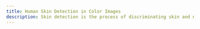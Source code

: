 ```yaml
---
title: Human Skin Detection in Color Images
description: Skin detection is the process of discriminating skin and non-skin pixels in an arbitrary image and represents an intermediate step in several image processing tasks, such as facial analysis and biomedical segmentation. Different approaches have been presented in the literature, but a comparison is diffcult to perform due to multiple datasets and varying performance measurements. In this work, the datasets and the state-of-the-art approaches are reviewed and categorized using a new proposed taxonomy. Three different representative skin detector methods of the state of the art are selected and thoroughly analyzed. This approaches are then evaluated on three different state of the art datasets and skin tones sub-datasets using multiple metrics. The evaluation is performed on single and cross dataset scenario to highlight key differences between methods, reporting also the inference time. Finally, the results are organized into multiple tables, using the related figures as an assistance tool to support the discussion. Experimental results demonstrate the strength and weaknesses of each approach, and the need to involve multiple metrics for a fair assessment of the method’s aspects.
---
```




<!-- TODO: layout: TOC skips approaches subsections -->

<!-- TODO: change page title!! TODO: container better layout -->

<!-- TODO: custom ToC to add Headings without hiding them -->



<Section size='lg' title={{context: toc, text: 'Introduction', level: 2}}>
  <Introduction titleMargin='md' subtitleMargin='lg' />
</Section>

<Section >
  <ImageSlider textMargin='lg' />
</Section>

<Section>
  <Applications />
</Section>

<Section >
  <Limitations />
</Section>




<Section width='10' title={{context: toc, text: 'Methodological Approach', level: 3}}>
  <MethodologicalApproach />
</Section>




<Section size='lg' width='10' title={{context: toc, text: 'Taxonomy', level: 2}}>
  <Taxonomy />
</Section>




<Section width='10' title={{context: toc, text: 'Investigated Methods', level: 2}}>
  <Approaches />
</Section>

<Section width='10'
title={{context: toc, text: 'Dynamic Thresholding', level: 3, repo: href.url.implementation_thresholding}}  >
  <Thresholding />
</Section>


<Section width='10'
title={{context: toc, text: 'Statistical', level: 3, repo: href.url.implementation_statistical}}  >
  <Statistical />
</Section >


<Section width='10'
title={{context: toc, text: 'U-Net', level: 3, repo: href.url.implementation_unet}} >
  <UNet />
</Section>




<Section size='none' width='10' title={{context: toc, text: 'Datasets', level: 2}} >
  <Datasets />
</Section>

<Section >
  <DatasetOverview />
</Section>




<Section width='10' title={{context: toc, text: 'Results', level: 2}}>
  <Results />
</Section>


<Section title={{context: toc, text: 'Single Dataset', level: 3}}>
  <SingleDatasets />
</Section>


<Section title={{context: toc, text: 'Cross Dataset', level: 3}}>
  <CrossDatasets />
</Section>


<Section  title={{context: toc, text: 'Single Skin Tones', level: 3}}>
  <SingleSkintones />
</Section>


<Section title={{context: toc, text: 'Cross Skin Tones', level: 3}}>
  <CrossSkintones />
</Section>


<Section title={{context: toc, text: 'Inference Times', level: 3}}>
  <InferenceTimes />
</Section>




<Section title={{context: toc, text: 'Conclusion', level: 2}}>
  <Conclusion />
</Section>




<Section title={{context: toc, text: 'Bibliography', level: 2}}>
  <Bibliography />
</Section>


